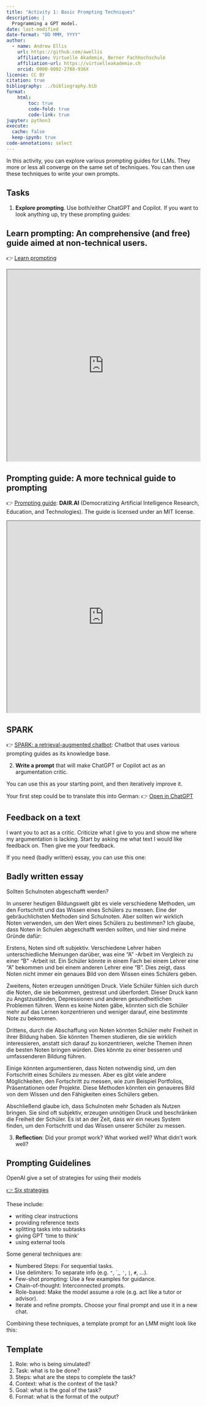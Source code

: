 ```yaml
---
title: "Activity 1: Basic Prompting Techniques"
description: |
  Programming a GPT model.
date: last-modified
date-format: "DD MMM, YYYY"
author: 
  - name: Andrew Ellis
    url: https://github.com/awellis
    affiliation: Virtuelle Akademie, Berner Fachhochschule
    affiliation-url: https://virtuelleakademie.ch
    orcid: 0000-0002-2788-936X
license: CC BY
citation: true
bibliography: ../bibliography.bib
format:
    html:
        toc: true
        code-fold: true
        code-link: true
jupyter: python3
execute: 
  cache: false
  keep-ipynb: true
code-annotations: select
---
```




In this activity, you can explore various prompting guides for LLMs. They more or less all converge on the same set of techniques. You can then use these techniques to write your own prompts.

## Tasks

(@) **Explore prompting**. Use both/either ChatGPT and Copilot. If you want to look anything up, try these prompting guides:

:::{.callout-tip collapse="false"}
## Learn prompting: An comprehensive (and free) guide aimed at non-technical users.
👉 [Learn prompting](https://learnprompting.org/docs/intro)

```{=html}
<iframe src="https://learnprompting.org/docs/intro" width="100%" height="500px"></iframe>
``` 
:::


:::{.callout-tip collapse="true"}
## Prompting guide: A more technical guide to prompting
👉 [Prompting guide](https://www.promptingguide.ai/): **DAIR.AI** (Democratizing Artificial Intelligence Research, Education, and Technologies). The guide is licensed under an MIT license.

```{=html}
<iframe src="https://www.promptingguide.ai/" width="100%" height="500px"></iframe>
``` 
:::


:::{.callout-tip collapse="true"}
## SPARK
👉 [SPARK: a retrieval-augmented chatbot](https://huggingface.co/spaces/amagastya/SPARK): Chatbot that uses various prompting guides as its knowledge base.

<!-- ```{=html}
<iframe src="https://huggingface.co/spaces/amagastya/SPARK" width="100%" height="500px"></iframe>
```  -->
:::

(@) **Write a prompt** that will make ChatGPT or Copilot act as an argumentation critic.

You can use this as your starting point, and then iteratively improve it.

:::aside
Your first step could be to translate this into German:
👉 [Open in ChatGPT](https://chat.openai.com/share/bdfbf353-d06c-48fb-a291-6232e6e2c52e)
:::

:::{.callout-tip collapse="true"}
## Feedback on a text
I want you to act as a critic. Criticize what I give to you and show me where my argumentation is lacking. Start by asking me what text I would like feedback on. Then give me your feedback.
:::

<!-- I want you to act as a harsh critic. Criticize what I give to you and show me where my argumentation is lacking. Start by asking me what text I would like feedback on. Then ask me questions about my context to create the best feedback possible. If you feel you have all the context necessary, think step by step when creating your feedback. -->

If you need (badly written) essay, you can use this one:

:::{.callout-note collapse="true"}
## Badly written essay

Sollten Schulnoten abgeschafft werden?

In unserer heutigen Bildungswelt gibt es viele verschiedene Methoden, um den Fortschritt und das Wissen eines Schülers zu messen. Eine der gebräuchlichsten Methoden sind Schulnoten. Aber sollten wir wirklich Noten verwenden, um den Wert eines Schülers zu bestimmen? Ich glaube, dass Noten in Schulen abgeschafft werden sollten, und hier sind meine Gründe dafür:

Erstens, Noten sind oft subjektiv. Verschiedene Lehrer haben unterschiedliche Meinungen darüber, was eine "A" -Arbeit im Vergleich zu einer "B" -Arbeit ist. Ein Schüler könnte in einem Fach bei einem Lehrer eine "A" bekommen und bei einem anderen Lehrer eine "B". Dies zeigt, dass Noten nicht immer ein genaues Bild von dem Wissen eines Schülers geben.

Zweitens, Noten erzeugen unnötigen Druck. Viele Schüler fühlen sich durch die Noten, die sie bekommen, gestresst und überfordert. Dieser Druck kann zu Angstzuständen, Depressionen und anderen gesundheitlichen Problemen führen. Wenn es keine Noten gäbe, könnten sich die Schüler mehr auf das Lernen konzentrieren und weniger darauf, eine bestimmte Note zu bekommen.

Drittens, durch die Abschaffung von Noten könnten Schüler mehr Freiheit in ihrer Bildung haben. Sie könnten Themen studieren, die sie wirklich interessieren, anstatt sich darauf zu konzentrieren, welche Themen ihnen die besten Noten bringen würden. Dies könnte zu einer besseren und umfassenderen Bildung führen.

Einige könnten argumentieren, dass Noten notwendig sind, um den Fortschritt eines Schülers zu messen. Aber es gibt viele andere Möglichkeiten, den Fortschritt zu messen, wie zum Beispiel Portfolios, Präsentationen oder Projekte. Diese Methoden könnten ein genaueres Bild von dem Wissen und den Fähigkeiten eines Schülers geben.

Abschließend glaube ich, dass Schulnoten mehr Schaden als Nutzen bringen. Sie sind oft subjektiv, erzeugen unnötigen Druck und beschränken die Freiheit der Schüler. Es ist an der Zeit, dass wir ein neues System finden, um den Fortschritt und das Wissen unserer Schüler zu messen.
:::





(@) **Reflection**: Did your prompt work? What worked well? What didn't work well? 



## Prompting Guidelines

OpenAI give a set of strategies for using their models 

:::aside
[👉 Six strategies](https://platform.openai.com/docs/guides/gpt-best-practices/six-strategies-for-getting-better-results) 
:::

These include:

- writing clear instructions
- providing reference texts
- splitting tasks into subtasks
- giving GPT 'time to think'
- using external tools


Some general techniques are:

- Numbered Steps: For sequential tasks.
- Use delimiters: To separate info (e.g. `"`, \`,, `'`, `|`, `#`, ...).
- Few-shot prompting: Use a few examples for guidance.
- Chain-of-thought: Interconnected prompts.
- Role-based: Make the model assume a role (e.g. act like a tutor or advisor).
- Iterate and refine prompts. Choose your final prompt and use it in a new chat.



Combining these techniques, a template prompt for an LMM might look like this:

:::{.callout-tip}
## Template
1) Role: who is being simulated?
2) Task: what is to be done?
3) Steps: what are the steps to complete the task?
4) Context: what is the context of the task?
5) Goal: what is the goal of the task?
6) Format: what is the format of the output?
:::





<!-- 
:::{.callout-caution}
## Discussion 💬 

- What experiences did you have with prompting?
- Did you find any of the techniques particularly useful?
::: -->

